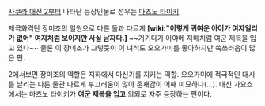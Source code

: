 [[사쿠라 대전 2]]부터 나타난 등장인물로 성우는 [[마츠노 타이키]].

제극화격단 장미조의 일원으로 다른 둘과 다르게 '''[wiki:"이렇게 귀여운 아이가 여자일리가 없어" 여자처럼 보이지만 사실 남자다.]''' ~~거기다가 아야메 자매처럼 여군 제복을 입고 있다~~ 물론 이 장미조가 그렇듯이 이 녀석도 오오가미를 좋아하지만 쑥쓰러움이 많은 편.

2에서보면 장미조의 역할은 지하에서 마신기를 지키는 역할. 오오가미에 적극적인 대시를 날리는 다른 둘관 다르게 부끄러움이 많아 존재감이 어째 미묘하다(...). 대신 가요쇼에서는 마츠노 타이키가 '''여군 제복을 입고''' 의외로 자주 등장하는 편이다. 
